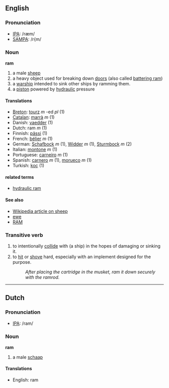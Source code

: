 ==English==
=== Pronunciation ===
*[[w:IPA|IPA]]: /ræm/
*[[w:SAMPA|SAMPA]]: /r{m/

=== Noun ===

'''ram'''

# a male [[sheep]]
# a heavy object used for breaking down [[door]]s (also called [[battering ram]])
# a [[warship]] intended to sink other ships by ramming them.
# a [[piston]] powered by [[hydraulic]] pressure

==== Translations ====
*[[Breton]]: [[tourz]] ''m'' -ed ''pl'' (1)
*[[Catalan]]: [[marrà]] ''m'' (1)
*Danish: [[vaedder]] (1)
*Dutch: ram ''m'' (1)
*Finnish: [[pässi]] (1)
*French: [[bélier]] ''m'' (1)
*German: [[Schafbock]] ''m'' (1), [[Widder]] ''m'' (1), [[Sturmbock]] ''m'' (2)
*Italian: [[montone]] ''m'' (1)
*Portuguese: [[carneiro]] ''m'' (1)
*Spanish: [[carnero]] ''m'' (1), [[morueco]] ''m'' (1)
*Turkish: [[koç]] (1)

====related terms====
*[[hydraulic ram]]


====See also====

*[[w:sheep|Wikipedia article on sheep]]
*[[ewe]]
*[[RAM]]

=== Transitive verb ===

# to intentionally [[collide]] with (a ship) in the hopes of damaging or sinking it.
# to [[hit]] or [[shove]] hard, especially with an implement designed for the purpose.
#: ''After placing the cartridge in the musket, ram it down securely with the ramrod.''

----
==Dutch==
=== Pronunciation ===
*[[w:IPA|IPA]]: /ram/

=== Noun ===

'''ram'''

# a male [[schaap]]

==== Translations ====
*English: ram